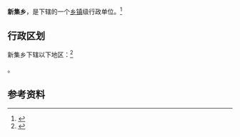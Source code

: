 {{中国乡级行政区|64/04/25/200/000}}

'''新集乡'''，是{{PRC admin/fullname|64/04/25/200/000|3}}下辖的一个[[乡镇|乡镇]]级行政单位。<ref>{{PRC admin/ref sgc|{{PRC admin/parent|64/04/25/200/000}}}}</ref>

== 行政区划 ==

新集乡下辖以下地区：<ref>{{PRC admin/ref sgc|64/04/25/200/000}}</ref>

{{PRC admin/children|64/04/25/200/000}}。

== 参考资料 ==

{{reflist}}

{{行政区划小作品}}
{{PRC admin/navcat|64/04/25/200/000}}